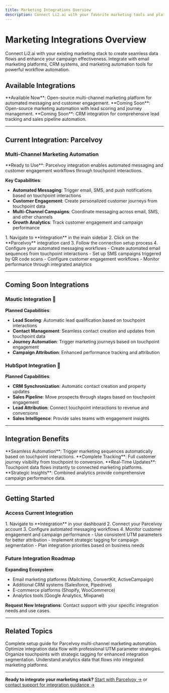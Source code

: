 ```yaml
---
title: Marketing Integrations Overview
description: Connect Li2.ai with your favorite marketing tools and platforms to create seamless workflows and enhance your campaign automation capabilities.
---
```


# Marketing Integrations Overview

Connect Li2.ai with your existing marketing stack to create seamless data flows and enhance your campaign effectiveness. Integrate with email marketing platforms, CRM systems, and marketing automation tools for powerful workflow automation.

## Available Integrations

<CardGroup cols={3}>
  <Card title="Parcelvoy" icon="mail" color="#10B981">
    **Available Now**: Open-source multi-channel marketing platform for automated messaging and customer engagement.
  </Card>
  <Card title="Mautic" icon="robot" color="#A855F7">
    **Coming Soon**: Open-source marketing automation with lead scoring and journey management.
  </Card>
  <Card title="HubSpot" icon="users" color="#F59E0B">
    **Coming Soon**: CRM integration for comprehensive lead tracking and sales pipeline automation.
  </Card>
</CardGroup>

---

## Current Integration: Parcelvoy

### Multi-Channel Marketing Automation

<Note>
**Ready to Use**: Parcelvoy integration enables automated messaging and customer engagement workflows through touchpoint interactions.
</Note>

**Key Capabilities**:
- **Automated Messaging**: Trigger email, SMS, and push notifications based on touchpoint interactions
- **Customer Engagement**: Create personalized customer journeys from touchpoint data
- **Multi-Channel Campaigns**: Coordinate messaging across email, SMS, and other channels
- **Growth Analytics**: Track customer engagement and campaign performance

<Steps>
  <Step title="Connect Parcelvoy">
    1. Navigate to **Integration** in the main sidebar
    2. Click on the **Parcelvoy** integration card
    3. Follow the connection setup process
    4. Configure your automated messaging workflows
  </Step>
  
  <Step title="Set up automation">
    - Create automated email sequences from touchpoint interactions
    - Set up SMS campaigns triggered by QR code scans
    - Configure customer engagement workflows
    - Monitor performance through integrated analytics
  </Step>
</Steps>

---

## Coming Soon Integrations

### Mautic Integration 🔄

**Planned Capabilities**:
- **Lead Scoring**: Automatic lead qualification based on touchpoint interactions
- **Contact Management**: Seamless contact creation and updates from touchpoint data
- **Journey Automation**: Trigger marketing journeys based on touchpoint engagement
- **Campaign Attribution**: Enhanced performance tracking and attribution

### HubSpot Integration 🔄

**Planned Capabilities**:
- **CRM Synchronization**: Automatic contact creation and property updates
- **Sales Pipeline**: Move prospects through stages based on touchpoint engagement
- **Lead Attribution**: Connect touchpoint interactions to revenue and conversions
- **Sales Intelligence**: Provide sales teams with engagement insights

---

## Integration Benefits

<CardGroup cols={2}>
  <Card title="Automated Workflows" icon="workflow" color="#7C3AED">
    **Seamless Automation**: Trigger marketing sequences automatically based on touchpoint interactions.
  </Card>
  <Card title="Enhanced Attribution" icon="chart-line" color="#A855F7">
    **Complete Tracking**: Full customer journey visibility from touchpoint to conversion.
  </Card>
  <Card title="Data Synchronization" icon="refresh" color="#7C3AED">
    **Real-Time Updates**: Touchpoint data flows instantly to connected marketing platforms.
  </Card>
  <Card title="Campaign Intelligence" icon="lightbulb" color="#A855F7">
    **Strategic Insights**: Combined analytics provide comprehensive campaign performance data.
  </Card>
</CardGroup>

---

## Getting Started

### Access Current Integration

<Steps>
  <Step title="Start with Parcelvoy">
    1. Navigate to **Integration** in your dashboard
    2. Connect your Parcelvoy account
    3. Configure automated messaging workflows
    4. Monitor customer engagement and campaign performance
  </Step>
  
  <Step title="Prepare for future integrations">
    - Use consistent UTM parameters for better attribution
    - Implement strategic tagging for campaign segmentation
    - Plan integration priorities based on business needs
  </Step>
</Steps>

### Future Integration Roadmap

**Expanding Ecosystem**:
- Email marketing platforms (Mailchimp, ConvertKit, ActiveCampaign)
- Additional CRM systems (Salesforce, Pipedrive)
- E-commerce platforms (Shopify, WooCommerce)
- Analytics tools (Google Analytics, Mixpanel)

**Request New Integrations**: Contact support with your specific integration needs and use cases.

---

## Related Topics

<CardGroup cols={2}>
  <Card
    title="Parcelvoy Integration"
    icon="mail"
    href="/integrations/parcelvoy"
    color="#7C3AED"
  >
    Complete setup guide for Parcelvoy multi-channel marketing automation.
  </Card>
  <Card
    title="UTM Parameters"
    icon="link"
    href="/analytics/utm-parameters"
    color="#A855F7"
  >
    Optimize integration data flow with professional UTM parameter strategies.
  </Card>
  <Card
    title="Tags Management"
    icon="tags"
    href="/organization/tags"
    color="#7C3AED"
  >
    Organize touchpoints with strategic tagging for enhanced integration segmentation.
  </Card>
  <Card
    title="Analytics Overview"
    icon="chart-line"
    href="/analytics/overview"
    color="#A855F7"
  >
    Understand analytics data that flows into integrated marketing platforms.
  </Card>
</CardGroup>

---

**Ready to integrate your marketing stack?** [Start with Parcelvoy →](https://app.li2.ai/integrations) or [contact support for integration guidance →](mailto:support@li2.ai)